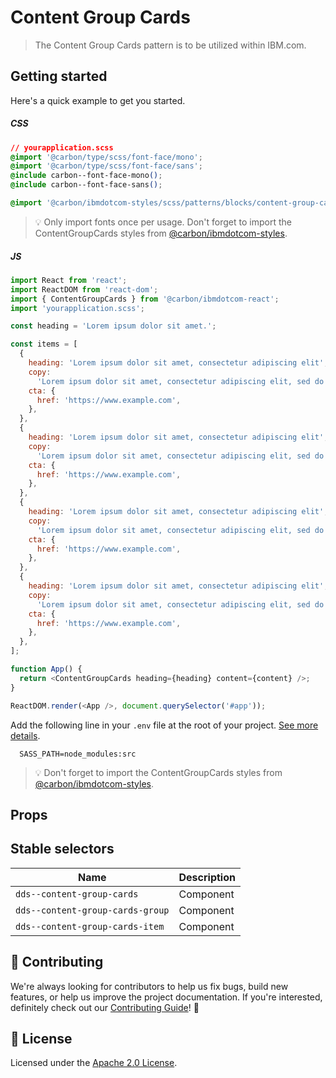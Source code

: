 
# Content Group Cards

> The Content Group Cards pattern is to be utilized within IBM.com.

## Getting started

Here's a quick example to get you started.

##### CSS

```css
// yourapplication.scss
@import '@carbon/type/scss/font-face/mono';
@import '@carbon/type/scss/font-face/sans';
@include carbon--font-face-mono();
@include carbon--font-face-sans();

@import '@carbon/ibmdotcom-styles/scss/patterns/blocks/content-group-cards/index';
```

> 💡 Only import fonts once per usage. Don't forget to import the
> ContentGroupCards styles from
> [@carbon/ibmdotcom-styles](https://github.com/carbon-design-system/ibm-dotcom-library/blob/master/packages/styles).

##### JS

```javascript
import React from 'react';
import ReactDOM from 'react-dom';
import { ContentGroupCards } from '@carbon/ibmdotcom-react';
import 'yourapplication.scss';

const heading = 'Lorem ipsum dolor sit amet.';

const items = [
  {
    heading: 'Lorem ipsum dolor sit amet, consectetur adipiscing elit',
    copy:
      'Lorem ipsum dolor sit amet, consectetur adipiscing elit, sed do eiusmod tempor incididunt ut labore et dolore magna aliqua.',
    cta: {
      href: 'https://www.example.com',
    },
  },
  {
    heading: 'Lorem ipsum dolor sit amet, consectetur adipiscing elit',
    copy:
      'Lorem ipsum dolor sit amet, consectetur adipiscing elit, sed do eiusmod tempor incididunt ut labore et dolore magna aliqua.',
    cta: {
      href: 'https://www.example.com',
    },
  },
  {
    heading: 'Lorem ipsum dolor sit amet, consectetur adipiscing elit',
    copy:
      'Lorem ipsum dolor sit amet, consectetur adipiscing elit, sed do eiusmod tempor incididunt ut labore et dolore magna aliqua.',
    cta: {
      href: 'https://www.example.com',
    },
  },
  {
    heading: 'Lorem ipsum dolor sit amet, consectetur adipiscing elit',
    copy:
      'Lorem ipsum dolor sit amet, consectetur adipiscing elit, sed do eiusmod tempor incididunt ut labore et dolore magna aliqua.',
    cta: {
      href: 'https://www.example.com',
    },
  },
];

function App() {
  return <ContentGroupCards heading={heading} content={content} />;
}

ReactDOM.render(<App />, document.querySelector('#app'));
```

Add the following line in your `.env` file at the root of your project.
[See more details](https://github.com/carbon-design-system/ibm-dotcom-library/tree/master/packages/styles#usage).

```
  SASS_PATH=node_modules:src
```

> 💡 Don't forget to import the ContentGroupCards styles from
> [@carbon/ibmdotcom-styles](https://github.com/carbon-design-system/ibm-dotcom-library/blob/master/packages/styles).

## Props

<Props of={ContentGroupCards} />

## Stable selectors

| Name                             | Description |
| -------------------------------- | ----------- |
| `dds--content-group-cards`       | Component   |
| `dds--content-group-cards-group` | Component   |
| `dds--content-group-cards-item`  | Component   |

## 🙌 Contributing

We're always looking for contributors to help us fix bugs, build new features,
or help us improve the project documentation. If you're interested, definitely
check out our
[Contributing Guide](https://github.com/carbon-design-system/ibm-dotcom-library/blob/master/.github/CONTRIBUTING.md)!
👀

## 📝 License

Licensed under the
[Apache 2.0 License](https://github.com/carbon-design-system/ibm-dotcom-library/blob/master/LICENSE).
